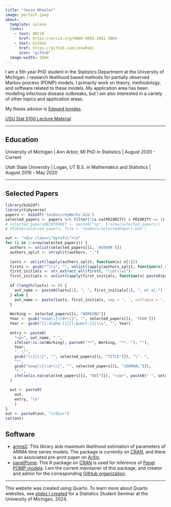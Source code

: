 ```yaml
---
title: "Jesse Wheeler"
image: portait.jpeg
about: 
  template: solana 
  links: 
    - text: ORCiD
      href: https://orcid.org/0000-0003-3941-3884
    - text: GitHub
      href: https://github.com/jeswheel
      icon: "github"
  image-width: 10em
---
```


I am a 5th year PhD student in the Statistics Department at the University of Michigan.
I research likelihood based methods for partially observed Markov process (POMP) models.
I primarily work on theory, methodology, and software related to these models. 
My application area has been modeling infectious disease outbreaks, but I am also interested in a variety of other topics and application areas. 

My thesis advisor is [Edward Ionides](https://ionides.github.io/).

[USU Stat 5100 Lecture Material](https://raw.githubusercontent.com/jeswheel/jeswheel.github.io/refs/heads/main/Stat5100.Rmd)

---

## Education

University of Michigan | Ann Arbor, MI
PhD in Statistics | August 2020 - Current

Utah State University | Logan, UT
B.S. in Mathematics and Statistics | August 2016 - May 2020

---

## Selected Papers

```r
library(bib2df)
library(tidyverse)
papers <- bib2df('texDocs/myWorks.bib')
selected_papers <- papers %>% filter(!is.na(PRIORITY) & PRIORITY == 1)
# selected_papers$BIBTEXKEY <- paste0("sp", 1:nrow(selected_papers))
# df2bib(selected_papers, file = 'texDocs/selectedPapers.bib')
```


```r
out <- "<div class=\"myrefs\">\n" 
for (i in 1:nrow(selected_papers)) {
  authors <- unlist(selected_papers[[i, 'AUTHOR']])
  authors_split <- strsplit(authors, ",")
  
  lasts <- unlist(lapply(authors_split, function(x) x[1]))
  firsts <- gsub("^\\s", "", unlist(lapply(authors_split, function(x) x[2])))
  first_initials <- str_extract_all(firsts, "\\b(\\w)")
  first_initials <- unlist(lapply(first_initials, function(x) paste0(paste0(x, collapse = ". "), ".")))
  
  if (length(lasts) >= 6) {
    out_name <- paste0(lasts[1], ", ", first_initials[1], ", et al.")
  } else {
    out_name <- paste(lasts, first_initials, sep = ', ', collapse = ', ')
  }
  
  Working <- selected_papers[[i, "WORKING"]]
  Year <- gsub("noop\\{\\d+\\}", "", selected_papers[[i, 'YEAR']])
  Year <- gsub("[[:alpha:]]|[[:punct:]]|\\s", "", Year)
  
  entry <- paste0(
    "<p>", out_name, " ", 
    ifelse(!is.na(Working), paste0("**", Working, "**. "), ""),
    Year, 
    ". \"",
    gsub("\\{|\\}", "", selected_papers[[i, "TITLE"]]), "\". ",
    "*", 
    gsub("noop\\{\\d+\\}", "", selected_papers[[i, "JOURNAL"]]),
    "*.", 
    ifelse(is.na(selected_papers[[i, "DOI"]]), "</p>", paste0(" ", selected_papers[[i, "DOI"]], ".</p>"))
  )
  
  out <- paste0(
    out, 
    entry, "\n"
    )
}
out <- paste0(out, "</div>")
cat(out)
```

## Software 

- [arima2](https://github.com/jeswheel/arima2): This library aids maximum likelihood estimation of parameters of ARIMA time series models. The package is currently on [CRAN](https://cran.r-project.org/web/packages/arima2/index.html), and there is an associated pre-print paper on [ArXiv](https://arxiv.org/abs/2310.01198).
- [panelPomp](https://panelPomp-org.github.io): This R package on [CRAN](https://cran.r-project.org/web/packages/panelPomp/index.html) is used for inference of [Panel POMP models](https://doi.org/10.1080/01621459.2019.1604367). I am the current maintainer of this package, and creator and admin for the corresponding [GitHub organization](https://github.com/panelPomp-org). 

---

This website was created using Quarto. 
To learn more about Quarto websites, see [slides I created](https://docs.google.com/presentation/d/1unAZ49f4PR11giPqA9fSSFcaBwZS_3onK71F3bGUkvQ/edit?usp=sharing) for a Statistics Student Seminar at the University of Michigan, 2024.


